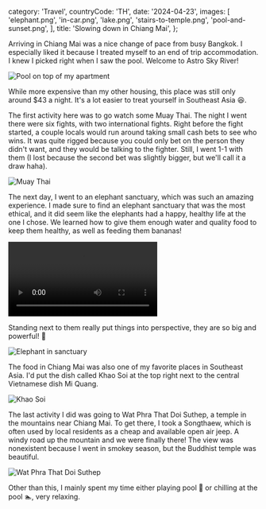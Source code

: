  category: 'Travel',
  countryCode: 'TH',
  date: '2024-04-23',
  images: [
    'elephant.png',
    'in-car.png',
    'lake.png',
    'stairs-to-temple.png',
    'pool-and-sunset.png',
  ],
  title: 'Slowing down in Chiang Mai',
};

Arriving in Chiang Mai was a nice change of pace from busy Bangkok. I especially liked it because I treated myself to an end of trip accommodation. I knew I picked right when I saw the pool. Welcome to Astro Sky River!

![Pool on top of my apartment](/chiang-mai/pool.png 'Pool on top of my apartment')

While more expensive than my other housing, this place was still only around $43 a night. It's a lot easier to treat yourself in Southeast Asia 😆.

The first activity here was to go watch some Muay Thai. The night I went there were six fights, with two international fights. Right before the fight started, a couple locals would run around taking small cash bets to see who wins. It was quite rigged because you could only bet on the person they didn't want, and they would be talking to the fighter. Still, I went 1-1 with them (I lost because the second bet was slightly bigger, but we'll call it a draw haha).

![Muay Thai](/chiang-mai/muay-thai.png 'Muay Thai')

The next day, I went to an elephant sanctuary, which was such an amazing experience. I made sure to find an elephant sanctuary that was the most ethical, and it did seem like the elephants had a happy, healthy life at the one I chose. We learned how to give them enough water and quality food to keep them healthy, as well as feeding them bananas!

<video controls>
  <source src='/chiang-mai/elephant.mov' type='video/mp4' />
</video>

Standing next to them really put things into perspective, they are so big and powerful! 🐘

![Elephant in sanctuary](/chiang-mai/elephant-big.png 'Elephant in sanctuary')

The food in Chiang Mai was also one of my favorite places in Southeast Asia. I'd put the dish called Khao Soi at the top right next to the central Vietnamese dish Mi Quang.

![Khao Soi](/chiang-mai/khao-soi.png 'Khao Soi')

The last activity I did was going to Wat Phra That Doi Suthep, a temple in the mountains near Chiang Mai. To get there, I took a Songthaew, which is often used by local residents as a cheap and available open air jeep. A windy road up the mountain and we were finally there! The view was nonexistent because I went in smokey season, but the Buddhist temple was beautiful.

![Wat Phra That Doi Suthep](/chiang-mai/temple.png 'Wat Phra That Doi Suthep')

Other than this, I mainly spent my time either playing pool 🎱 or chilling at the pool 🏊, very relaxing.
